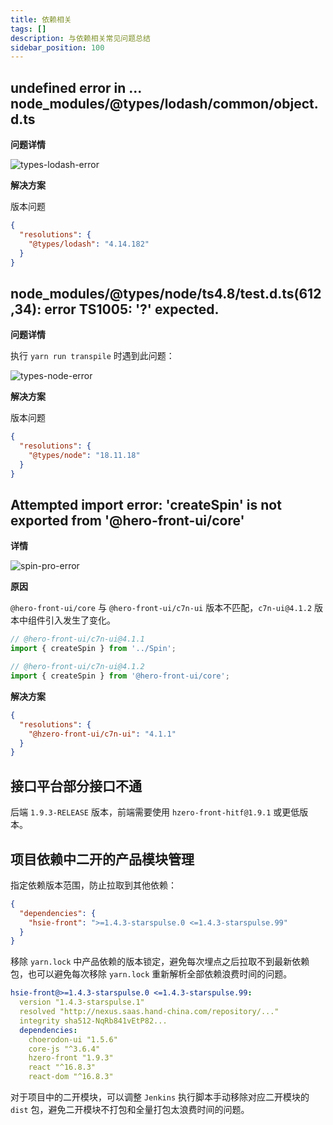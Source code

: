 ```yaml
---
title: 依赖相关
tags: []
description: 与依赖相关常见问题总结
sidebar_position: 100
---
```


## undefined error in ... node_modules/@types/lodash/common/object.d.ts

**问题详情**

![types-lodash-error](./images/types-lodash-error.png)

**解决方案**

版本问题

```json title=package.json
{
  "resolutions": {
    "@types/lodash": "4.14.182"
  }
}
```

## node_modules/@types/node/ts4.8/test.d.ts(612,34): error TS1005: '?' expected.

**问题详情**

执行 `yarn run transpile` 时遇到此问题：

![types-node-error](./images/types-node-error.png)

**解决方案**

版本问题

```json title=package.json
{
  "resolutions": {
    "@types/node": "18.11.18"
  }
}
```

## Attempted import error: 'createSpin' is not exported from '@hero-front-ui/core'

**详情**

![spin-pro-error](./images/spin-pro-error.png)

**原因**

`@hero-front-ui/core` 与 `@hero-front-ui/c7n-ui` 版本不匹配，`c7n-ui@4.1.2` 版本中组件引入发生了变化。

```js
// @hero-front-ui/c7n-ui@4.1.1
import { createSpin } from '../Spin';

// @hero-front-ui/c7n-ui@4.1.2
import { createSpin } from '@hero-front-ui/core';
```

**解决方案**

```json title=package.json
{
  "resolutions": {
    "@hzero-front-ui/c7n-ui": "4.1.1"
  }
}
```

## 接口平台部分接口不通

后端 `1.9.3-RELEASE` 版本，前端需要使用 `hzero-front-hitf@1.9.1` 或更低版本。

## 项目依赖中二开的产品模块管理

指定依赖版本范围，防止拉取到其他依赖：

```json package.json
{
  "dependencies": {
    "hsie-front": ">=1.4.3-starspulse.0 <=1.4.3-starspulse.99"
  }
}
```

移除 `yarn.lock` 中产品依赖的版本锁定，避免每次埋点之后拉取不到最新依赖包，也可以避免每次移除 `yarn.lock` 重新解析全部依赖浪费时间的问题。

```yaml yarn.lock
hsie-front@>=1.4.3-starspulse.0 <=1.4.3-starspulse.99:
  version "1.4.3-starspulse.1"
  resolved "http://nexus.saas.hand-china.com/repository/..."
  integrity sha512-NqRb841vEtP82...
  dependencies:
    choerodon-ui "1.5.6"
    core-js "^3.6.4"
    hzero-front "1.9.3"
    react "^16.8.3"
    react-dom "^16.8.3"
```

对于项目中的二开模块，可以调整 `Jenkins` 执行脚本手动移除对应二开模块的 `dist` 包，避免二开模块不打包和全量打包太浪费时间的问题。
